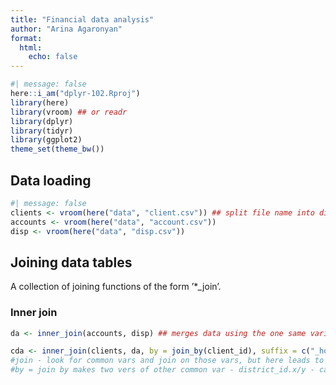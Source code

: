 ```yaml
---
title: "Financial data analysis"
author: "Arina Agaronyan"
format: 
  html: 
    echo: false 
---
```


```r
#| message: false
here::i_am("dplyr-102.Rproj")
library(here)
library(vroom) ## or readr
library(dplyr)
library(tidyr)
library(ggplot2)
theme_set(theme_bw())
```

## Data loading

```r
#| message: false
clients <- vroom(here("data", "client.csv")) ## split file name into directories, then file name
accounts <- vroom(here("data", "account.csv"))
disp <- vroom(here("data", "disp.csv"))
```


## Joining data tables
A collection of joining functions of the form '*_join'.

### Inner join

```r
da <- inner_join(accounts, disp) ## merges data using the one same variable (account_id here)
```

```r
cda <- inner_join(clients, da, by = join_by(client_id), suffix = c("_home", "_bank")) 
#join - look for common vars and join on those vars, but here leads to removal of some values (~10%) which have mismatching values for a var (due to moving...- don't live where the bank is) so have to add specification of joinby
#by = join by makes two vers of other common var - district_id.x/y - can rename
```




